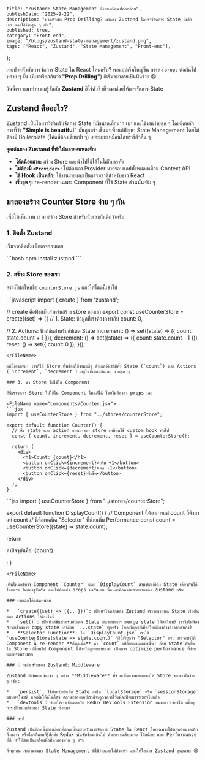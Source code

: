     title: "Zustand: State Management ที่ง่ายเหมือนปอกกล้วย",
    publishDate: "2025-9-22",
    description: "ปวดหัวกับ Prop Drilling? มาลอง Zustand ไลบรารีจัดการ State ที่เล็ก เบา และใช้ง่ายสุด ๆ กัน",
    published: true,
    category: "Front-end",
    image: "/blogs/zustand-state-management/zustand.png",
    tags: ["React", "Zustand", "State Management", "Front-end"],
};

เคยปวดหัวกับการจัดการ State ใน React ไหมครับ? พอแอปเริ่มใหญ่ขึ้น การส่ง `props` ต่อกันไปหลาย ๆ ชั้น (ที่เราเรียกกันว่า **"Prop Drilling"**) ก็เริ่มจะกลายเป็นฝันร้าย 😫

วันนี้เราจะมาทำความรู้จักกับ **Zustand** ฮีโร่ตัวจิ๋วที่จะมาช่วยให้การจัดการ State

## Zustand คืออะไร?

Zustand เป็นไลบรารีสำหรับจัดการ State ที่มีขนาดเล็กมาก เบา และใช้งานง่ายสุด ๆ โดยยึดหลักการที่ว่า **"Simple is beautiful"** มันถูกสร้างขึ้นมาเพื่อแก้ปัญหา State Management โดยไม่ต้องมี Boilerplate (โค้ดที่ต้องเขียนซ้ำ ๆ) เยอะแยะเหมือนไลบรารีตัวอื่น ๆ

**จุดเด่นของ Zustand ที่ทำให้หลายคนหลงรัก:**

*   **โค้ดน้อยมาก:** สร้าง Store และนำไปใช้ได้ในไม่กี่บรรทัด
*   **ไม่ต้องมี `<Provider>`:** ไม่ต้องเอา Provider มาครอบแอปทั้งหมดเหมือน Context API
*   **ใช้ Hook เป็นหลัก:** ใช้งานง่ายและเป็นธรรมชาติสำหรับชาว React
*   **เร็วสุด ๆ:** re-render เฉพาะ Component ที่ใช้ State ส่วนนั้นจริง ๆ

## มาลองสร้าง Counter Store ง่าย ๆ กัน

เพื่อให้เห็นภาพ เรามาสร้าง Store สำหรับนับเลขกันดีกว่าครับ

### 1. ติดตั้ง Zustand

เริ่มจากติดตั้งแพ็กเกจก่อนเลย

<FileName name="Install">
```bash
npm install zustand
```
</FileName>

### 2. สร้าง Store ของเรา

สร้างไฟล์ใหม่ชื่อ `counterStore.js` แล้วใส่โค้ดนี้เข้าไป

<FileName name="stores/counterStore.js">
```javascript
import { create } from 'zustand';

// create คือฟังก์ชันสำหรับสร้าง store ของเรา
export const useCounterStore = create((set) => ({
  // 1. State: ข้อมูลที่เราต้องการเก็บ
  count: 0,

  // 2. Actions: ฟังก์ชันสำหรับอัปเดต State
  increment: () => set((state) => ({ count: state.count + 1 })),
  decrement: () => set((state) => ({ count: state.count - 1 })),
  reset: () => set({ count: 0 }),
}));
```
</FileName>

แค่นี้เองครับ! เราก็ได้ Store ที่พร้อมใช้งานแล้ว สังเกตว่าเรามีทั้ง State (`count`) และ Actions (`increment`, `decrement`) อยู่ในที่เดียวกันเลย ง่ายสุด ๆ

### 3. นำ Store ไปใช้ใน Component

ทีนี้เราจะเอา Store ไปใช้ใน Component ไหนก็ได้ โดยไม่ต้องส่ง props เลย

<FileName name="components/Counter.jsx">
```jsx
import { useCounterStore } from "../stores/counterStore";

export default function Counter() {
  // ดึง state และ action ออกมาจาก store เหมือนใช้ custom hook ทั่วไป
  const { count, increment, decrement, reset } = useCounterStore();

  return (
    <div>
      <h1>Count: {count}</h1>
      <button onClick={increment}>เพิ่ม +1</button>
      <button onClick={decrement}>ลด -1</button>
      <button onClick={reset}>รีเซ็ต</button>
    </div>
  );
}
```
</FileName>

<FileName name="components/DisplayCount.jsx">
```jsx
import { useCounterStore } from "../stores/counterStore";

export default function DisplayCount() {
  // Component นี้ต้องการแค่ count ก็ดึงมาแค่ count
  // นี่คือเทคนิค "Selector" ที่ช่วยเพิ่ม Performance
  const count = useCounterStore((state) => state.count);

  return <p>ค่าปัจจุบันคือ: {count}</p>;
}
```
</FileName>

เห็นไหมครับว่า Component `Counter` และ `DisplayCount` สามารถเข้าถึง State เดียวกันได้โดยตรง ไม่ต้องรู้จักกัน และไม่ต้องส่ง props หากันเลย นี่แหละคือความสวยงามของ Zustand ครับ

### เจาะลึกโค้ดนิดหน่อย

*   `create((set) => ({...}))`: เป็นหัวใจหลักของ Zustand เราจะกำหนด State เริ่มต้นและ Actions ไว้ข้างในนี้
*   `set()`: เป็นฟังก์ชันสำหรับอัปเดต State มันจะทำการ merge state ให้อัตโนมัติ เราจึงไม่ต้องกังวลเรื่องการ copy state เก่าด้วย `...state` ทุกครั้ง (ยกเว้นกรณีที่ค่าใหม่ต้องอ้างอิงจากค่าเก่า)
*   **Selector Function**: ใน `DisplayCount.jsx` เราใช้ `useCounterStore(state => state.count)` วิธีนี้เรียกว่า "Selector" ครับ มันจะทำให้ Component นี้ re-render **ก็ต่อเมื่อ** ค่า `count` เปลี่ยนแปลงเท่านั้น! ถ้ามี State ตัวอื่นใน Store เปลี่ยนไป Component นี้ก็จะไม่ถูกกระทบเลย เป็นการ optimize performance ที่ง่ายและทรงพลังมาก

### 💡 พลังเสริมของ Zustand: Middleware

Zustand ยังมีของเล่นเจ๋ง ๆ อย่าง **Middleware** ที่ช่วยเพิ่มความสามารถให้ Store ของเราได้ง่าย ๆ เช่น:

*   `persist`: ใช้สำหรับบันทึก State ลงใน `localStorage` หรือ `sessionStorage` แบบอัตโนมัติ แค่เพิ่มโค้ดไม่กี่ตัว สถานะของแอปเราก็จะถูกจดจำไว้แม้จะปิดเบราว์เซอร์ไปแล้ว
*   `devtools`: ช่วยให้เราเชื่อมต่อกับ Redux DevTools Extension บนเบราว์เซอร์ได้ เพื่อดูการเปลี่ยนแปลงของ State ทั้งหมด

### สรุป

Zustand เป็นอีกหนึ่งทางเลือกที่ยอดเยี่ยมสำหรับการจัดการ State ใน React โดยเฉพาะโปรเจกต์ขนาดเล็กถึงกลาง หรือใครก็ตามที่รู้สึกว่า Redux นั้นซับซ้อนเกินไป ด้วยความเรียบง่าย โค้ดน้อย และ Performance ที่ดี ทำให้มันเป็นเครื่องมือที่น่าลองมาก ๆ ครับ

ถ้าทุกคน กำลังมองหา State Management ที่ใช้ง่ายและไม่ปวดหัว ลองให้โอกาส Zustand ดูนะครับ 😎